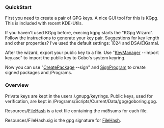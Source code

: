 ===  QuickStart ===

First you need to create a pair of GPG keys.  A nice GUI tool for this is KGpg.  This is included with recent KDE-Utils.

If you haven't used KGpg before, execing kgpg starts the "KGpg Wizard".  Follow the instructions to generate your key pair.  Suggestions for key length and other properties? I've used the default settings: 1024 and DSA/ElGamal.

After the wizard, export your public key to a file. Use "[[KeyManager]] --import key.asc" to import the public key to Gobo's system keyring.

Now you can use "[[CreatePackage]] --sign" and [[SignProgram]] to create signed packages and /Programs.

===  Overview ===

Private keys are kept in the users /.gnupg/keyrings.  Public keys, used for verification, are kept in /Programs/Scripts/Current/Data/gpg/goboring.gpg.

Resources/[[FileHash]] is a text file containing the md5sums for each file.

Resources/FileHash.sig is the gpg signature for [[FileHash]].

<!--/-->

{{Howtos}}